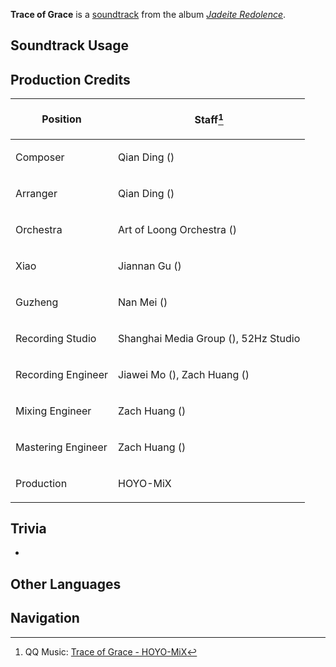 {{Soundtrack Infobox
|image          = Jadeite Redolence.png
|album          = Jadeite Redolence
|disc           = 2
|number         = 42
|featured       =
|featured2      =
|featured3      =
|featured_disc  =
|featured_disc2 =
|featured_disc3 =
|youtube_id     = mPs1iyKlHI0
|spotify_id     = 5OgXgPqXMcVS55mdEeT7rb
|previous       = When the Herb Fades
|next           = Distant Gleam of Lingshu
}}
'''Trace of Grace''' is a [[soundtrack]] from the album ''[[Jadeite Redolence]]''.

==Soundtrack Usage==
{{Soundtrack Usage
|location = Yaodie Valley
}}
<!--
==Other Arrangements==
{{Files by Category Gallery|Media Using an Unreleased Arrangement of {{subst:#titleparts:{{subst:PAGENAME}}}} Soundtrack}}
-->
==Production Credits==
{| class="wikitable sortable"
|-
! Position
! Staff<ref>QQ Music: [https://y.qq.com/n/ryqq/songDetail/0032hS6C1rT4wN {{zh|壶中金匮}} Trace of Grace - HOYO-MiX]</ref>
|-
! Composer
| Qian Ding ({{zh|丁谦}})
|-
! Arranger
| Qian Ding ({{zh|丁谦}})
|-
! Orchestra
| Art of Loong Orchestra ({{zh|龙之艺交响乐团}})
|-
! Xiao
| Jiannan Gu ({{zh|顾剑楠}})
|-
! Guzheng
| Nan Mei ({{zh|梅楠}})
|-
! Recording Studio
| Shanghai Media Group ({{zh|上海广播大厦}}), 52Hz Studio
|-
! Recording Engineer
| Jiawei Mo ({{zh|莫家伟}}), Zach Huang ({{zh|黄巍}})
|-
! Mixing Engineer
| Zach Huang ({{zh|黄巍}})
|-
! Mastering Engineer
| Zach Huang ({{zh|黄巍}})
|-
! Production
| HOYO-MiX
|}

==Trivia==
* {{Transclude|Pulse of Spring|HerblordLeitmotif2|section=1}}

==Other Languages==
{{Other Languages
|default_hidden = 1
|en       = Trace of Grace
|zhs      = 壶中金匮
|zhs_rm   = Hú Zhōng Jīnkuì
|zh_note  = Reference to {{zh|金匱要略|Jīnguì Yàolüè|{{w|Jingui Yaolüe|Essential Prescriptions from the Golden Cabinet}}}}, a classic book of traditional Chinese medicine dating back to the {{w|Han Dynasty}}. The "golden cabinet" is a metaphor for a collection or library of medicinal knowledge.
|zht      = 壺中金匱
|zht_rm   = Hú Zhōng Jīnkuì
|zh_tl    = Golden Cabinet in the Pot
|ja       = 壺中の金匱
|ja_rm    = Kochuu no Kinki{{Assumed}}
|ja_tl    = 
}}
<!--
==References==
{{Reflist}}
-->

==Navigation==
{{Soundtrack Navbox|Jadeite Redolence}}